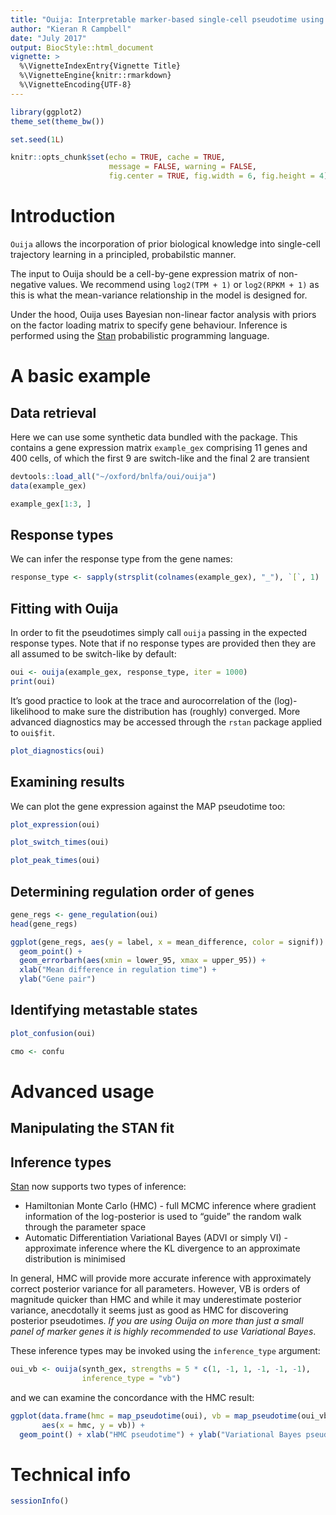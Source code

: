 ```yaml
---
title: "Ouija: Interpretable marker-based single-cell pseudotime using Bayesian parametric models"
author: "Kieran R Campbell"
date: "July 2017"
output: BiocStyle::html_document
vignette: >
  %\VignetteIndexEntry{Vignette Title}
  %\VignetteEngine{knitr::rmarkdown}
  %\VignetteEncoding{UTF-8}
---
```


```r
library(ggplot2)
theme_set(theme_bw())

set.seed(1L)

knitr::opts_chunk$set(echo = TRUE, cache = TRUE, 
                      message = FALSE, warning = FALSE,
                      fig.center = TRUE, fig.width = 6, fig.height = 4)
```

# Introduction

`Ouija` allows the incorporation of prior biological knowledge into single-cell trajectory learning in a principled, probabilstic manner. 

The input to Ouija should be a cell-by-gene expression matrix of non-negative values. We recommend using `log2(TPM + 1)` or `log2(RPKM + 1)` as this is what the mean-variance relationship in the model is designed for.

Under the hood, Ouija uses Bayesian non-linear factor analysis with priors on the factor loading matrix to specify gene behaviour. Inference is performed using the [Stan](http://mc-stan.org) probabilistic programming language.


# A basic example 

## Data retrieval

Here we can use some synthetic data bundled with the package. This contains a gene expression matrix `example_gex` comprising 11 genes and 400 cells, of which the first 9 are switch-like and the final 2 are transient

```r
devtools::load_all("~/oxford/bnlfa/oui/ouija")
data(example_gex)

example_gex[1:3, ]
```

## Response types

We can infer the response type from the gene names:

```r
response_type <- sapply(strsplit(colnames(example_gex), "_"), `[`, 1)
```


## Fitting with Ouija

In order to fit the pseudotimes simply call `ouija` passing in the expected response types. Note that if no response types are provided then they are all assumed to be switch-like by default:

```r
oui <- ouija(example_gex, response_type, iter = 1000)
print(oui)
```

It's good practice to look at the trace and aurocorrelation of the (log)-likelihood to make sure the distribution has (roughly) converged. More advanced diagnostics may be accessed through the `rstan` package applied to `oui$fit`.

```r
plot_diagnostics(oui)
```

## Examining results

We can plot the gene expression against the MAP pseudotime too:

```r
plot_expression(oui)
```

```r
plot_switch_times(oui)
```


```r
plot_peak_times(oui)
```


## Determining regulation order of genes

```r
gene_regs <- gene_regulation(oui)
head(gene_regs)
```

```r
ggplot(gene_regs, aes(y = label, x = mean_difference, color = signif)) +
  geom_point() +
  geom_errorbarh(aes(xmin = lower_95, xmax = upper_95)) +
  xlab("Mean difference in regulation time") +
  ylab("Gene pair")
```



## Identifying metastable states

```r
plot_confusion(oui)
```

```r
cmo <- confu
```



# Advanced usage

## Manipulating the STAN fit

## Inference types

[Stan](http://mc-stan.org) now supports two types of inference: 

* Hamiltonian Monte Carlo (HMC) - full MCMC inference where gradient information of the log-posterior is used to "guide" the random walk through the parameter space
* Automatic Differentiation Variational Bayes (ADVI or simply VI) - approximate inference where the KL divergence to an approximate distribution is minimised

In general, HMC will provide more accurate inference with approximately correct posterior variance for all parameters. However, VB is orders of magnitude quicker than HMC and while it may underestimate posterior variance, anecdotally it seems just as good as HMC for discovering posterior pseudotimes. *If you are using Ouija on more than just a small panel of marker genes it is highly recommended to use Variational Bayes*.

These inference types may be invoked using the `inference_type` argument:

```r
oui_vb <- ouija(synth_gex, strengths = 5 * c(1, -1, 1, -1, -1, -1), 
                inference_type = "vb")

```

and we can examine the concordance with the HMC result:

```r
ggplot(data.frame(hmc = map_pseudotime(oui), vb = map_pseudotime(oui_vb)),
       aes(x = hmc, y = vb)) +
  geom_point() + xlab("HMC pseudotime") + ylab("Variational Bayes pseudotime")
```


# Technical info

```r
sessionInfo()
```
